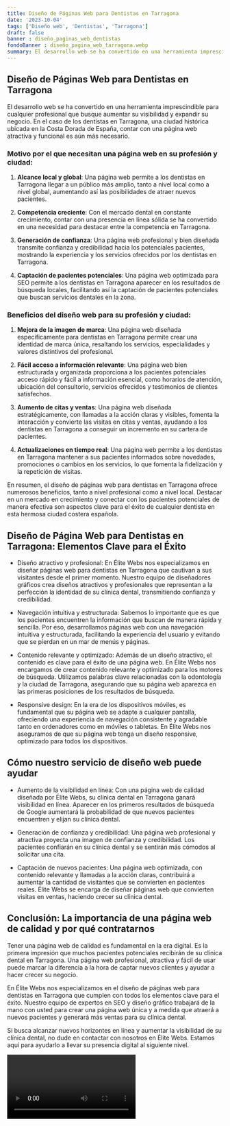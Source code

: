 ```yaml
---
title: Diseño de Páginas Web para Dentistas en Tarragona
date: '2023-10-04'
tags: ['Diseño web', 'Dentistas', 'Tarragona']
draft: false
banner : diseño_paginas_web_dentistas
fondoBanner : diseño_pagina_web_tarragona.webp
summary: El desarrollo web se ha convertido en una herramienta imprescindible para cualquier profesional que busque aumentar su visibilidad y expandir su negocio. En el caso de los dentistas en Tarragona, una ciudad histórica ubicada en la Costa Dorada de España, contar con una página web atractiva y funcional es aún más necesario. 
---
```


## Diseño de Páginas Web para Dentistas en Tarragona

El desarrollo web se ha convertido en una herramienta imprescindible para cualquier profesional que busque aumentar su visibilidad y expandir su negocio. En el caso de los dentistas en Tarragona, una ciudad histórica ubicada en la Costa Dorada de España, contar con una página web atractiva y funcional es aún más necesario. 

### Motivo por el que necesitan una página web en su profesión y ciudad:

1. **Alcance local y global**: Una página web permite a los dentistas en Tarragona llegar a un público más amplio, tanto a nivel local como a nivel global, aumentando así las posibilidades de atraer nuevos pacientes.

2. **Competencia creciente**: Con el mercado dental en constante crecimiento, contar con una presencia en línea sólida se ha convertido en una necesidad para destacar entre la competencia en Tarragona.

3. **Generación de confianza**: Una página web profesional y bien diseñada transmite confianza y credibilidad hacia los potenciales pacientes, mostrando la experiencia y los servicios ofrecidos por los dentistas en Tarragona.

4. **Captación de pacientes potenciales**: Una página web optimizada para SEO permite a los dentistas en Tarragona aparecer en los resultados de búsqueda locales, facilitando así la captación de pacientes potenciales que buscan servicios dentales en la zona.

### Beneficios del diseño web para su profesión y ciudad:

1. **Mejora de la imagen de marca**: Una página web diseñada específicamente para dentistas en Tarragona permite crear una identidad de marca única, resaltando los servicios, especialidades y valores distintivos del profesional.

2. **Fácil acceso a información relevante**: Una página web bien estructurada y organizada proporciona a los pacientes potenciales acceso rápido y fácil a información esencial, como horarios de atención, ubicación del consultorio, servicios ofrecidos y testimonios de clientes satisfechos.

3. **Aumento de citas y ventas**: Una página web diseñada estratégicamente, con llamadas a la acción claras y visibles, fomenta la interacción y convierte las visitas en citas y ventas, ayudando a los dentistas en Tarragona a conseguir un incremento en su cartera de pacientes.

4. **Actualizaciones en tiempo real**: Una página web permite a los dentistas en Tarragona mantener a sus pacientes informados sobre novedades, promociones o cambios en los servicios, lo que fomenta la fidelización y la repetición de visitas.

En resumen, el diseño de páginas web para dentistas en Tarragona ofrece numerosos beneficios, tanto a nivel profesional como a nivel local. Destacar en un mercado en crecimiento y conectar con los pacientes potenciales de manera efectiva son aspectos clave para el éxito de cualquier dentista en esta hermosa ciudad costera española.

<GifSeo />

<Cta />

## Diseño de Página Web para Dentistas en Tarragona: Elementos Clave para el Éxito

- Diseño atractivo y profesional: En Élite Webs nos especializamos en diseñar páginas web para dentistas en Tarragona que cautivan a sus visitantes desde el primer momento. Nuestro equipo de diseñadores gráficos crea diseños atractivos y profesionales que representan a la perfección la identidad de su clínica dental, transmitiendo confianza y credibilidad.

- Navegación intuitiva y estructurada: Sabemos lo importante que es que los pacientes encuentren la información que buscan de manera rápida y sencilla. Por eso, desarrollamos páginas web con una navegación intuitiva y estructurada, facilitando la experiencia del usuario y evitando que se pierdan en un mar de menús y páginas.

- Contenido relevante y optimizado: Además de un diseño atractivo, el contenido es clave para el éxito de una página web. En Élite Webs nos encargamos de crear contenido relevante y optimizado para los motores de búsqueda. Utilizamos palabras clave relacionadas con la odontología y la ciudad de Tarragona, asegurando que su página web aparezca en las primeras posiciones de los resultados de búsqueda.

- Responsive design: En la era de los dispositivos móviles, es fundamental que su página web se adapte a cualquier pantalla, ofreciendo una experiencia de navegación consistente y agradable tanto en ordenadores como en móviles o tabletas. En Élite Webs nos aseguramos de que su página web tenga un diseño responsive, optimizado para todos los dispositivos.

## Cómo nuestro servicio de diseño web puede ayudar

- Aumento de la visibilidad en línea: Con una página web de calidad diseñada por Élite Webs, su clínica dental en Tarragona ganará visibilidad en línea. Aparecer en los primeros resultados de búsqueda de Google aumentará la probabilidad de que nuevos pacientes encuentren y elijan su clínica dental.

- Generación de confianza y credibilidad: Una página web profesional y atractiva proyecta una imagen de confianza y credibilidad. Los pacientes confiarán en su clínica dental y se sentirán más cómodos al solicitar una cita.

- Captación de nuevos pacientes: Una página web optimizada, con contenido relevante y llamadas a la acción claras, contribuirá a aumentar la cantidad de visitantes que se convierten en pacientes reales. Élite Webs se encarga de diseñar páginas web que convierten visitas en ventas, haciendo crecer su clínica dental.

## Conclusión: La importancia de una página web de calidad y por qué contratarnos

Tener una página web de calidad es fundamental en la era digital. Es la primera impresión que muchos pacientes potenciales recibirán de su clínica dental en Tarragona. Una página web profesional, atractiva y fácil de usar puede marcar la diferencia a la hora de captar nuevos clientes y ayudar a hacer crecer su negocio.

En Élite Webs nos especializamos en el diseño de páginas web para dentistas en Tarragona que cumplen con todos los elementos clave para el éxito. Nuestro equipo de expertos en SEO y diseño gráfico trabajará de la mano con usted para crear una página web única y a medida que atraerá a nuevos pacientes y generará más ventas para su clínica dental.

Si busca alcanzar nuevos horizontes en línea y aumentar la visibilidad de su clínica dental, no dude en contactar con nosotros en Élite Webs. Estamos aquí para ayudarlo a llevar su presencia digital al siguiente nivel.

<Video />

<CtaBot job='Dentistas' city='Tarragona'/>

<Gmaps query='Tarragona+españa+maps' />